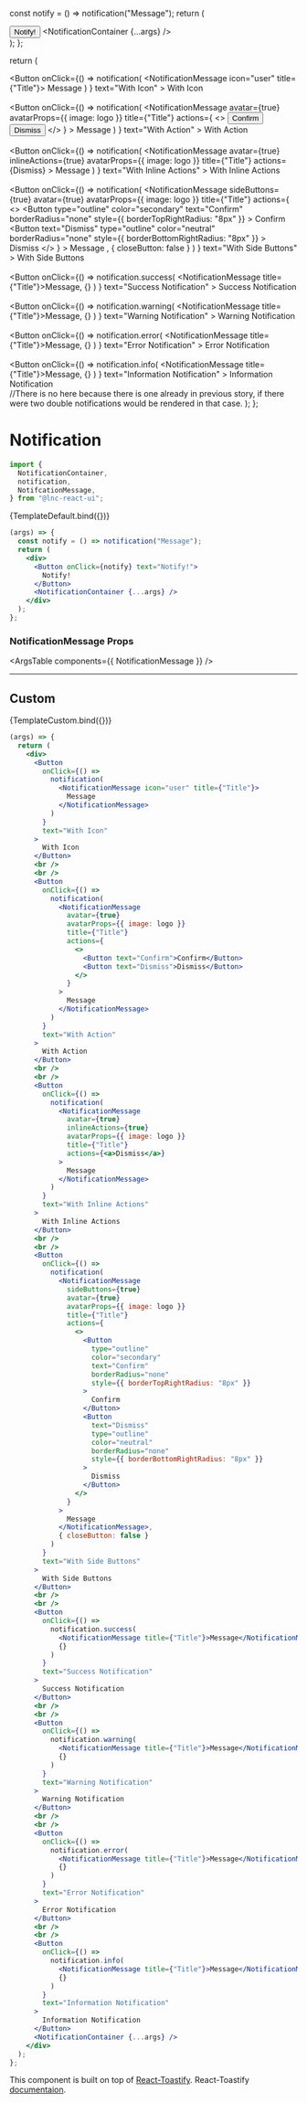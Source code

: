 
<Meta title="Feedback/Notification" component={NotificationContainer} />

  const notify = () => notification("Message");
  return (
    <div>
      <Button onClick={notify} text="Notify!">
        Notify!
      </Button>
      <NotificationContainer {...args} />
    </div>
  );
};

  return (
    <div>
      <Button
        onClick={() =>
          notification(
            <NotificationMessage icon="user" title={"Title"}>
              Message
            </NotificationMessage>
          )
        }
        text="With Icon"
      >
        With Icon
      </Button>
      <br />
      <br />
      <Button
        onClick={() =>
          notification(
            <NotificationMessage
              avatar={true}
              avatarProps={{ image: logo }}
              title={"Title"}
              actions={
                <>
                  <Button text="Confirm">Confirm</Button>
                  <Button text="Dismiss">Dismiss</Button>
                </>
              }
            >
              Message
            </NotificationMessage>
          )
        }
        text="With Action"
      >
        With Action
      </Button>
      <br />
      <br />
      <Button
        onClick={() =>
          notification(
            <NotificationMessage
              avatar={true}
              inlineActions={true}
              avatarProps={{ image: logo }}
              title={"Title"}
              actions={<a>Dismiss</a>}
            >
              Message
            </NotificationMessage>
          )
        }
        text="With Inline Actions"
      >
        With Inline Actions
      </Button>
      <br />
      <br />
      <Button
        onClick={() =>
          notification(
            <NotificationMessage
              sideButtons={true}
              avatar={true}
              avatarProps={{ image: logo }}
              title={"Title"}
              actions={
                <>
                  <Button
                    type="outline"
                    color="secondary"
                    text="Confirm"
                    borderRadius="none"
                    style={{ borderTopRightRadius: "8px" }}
                  >
                    Confirm
                  </Button>
                  <Button
                    text="Dismiss"
                    type="outline"
                    color="neutral"
                    borderRadius="none"
                    style={{ borderBottomRightRadius: "8px" }}
                  >
                    Dismiss
                  </Button>
                </>
              }
            >
              Message
            </NotificationMessage>,
            { closeButton: false }
          )
        }
        text="With Side Buttons"
      >
        With Side Buttons
      </Button>
      <br />
      <br />
      <Button
        onClick={() =>
          notification.success(
            <NotificationMessage title={"Title"}>Message</NotificationMessage>,
            {}
          )
        }
        text="Success Notification"
      >
        Success Notification
      </Button>
      <br />
      <br />
      <Button
        onClick={() =>
          notification.warning(
            <NotificationMessage title={"Title"}>Message</NotificationMessage>,
            {}
          )
        }
        text="Warning Notification"
      >
        Warning Notification
      </Button>
      <br />
      <br />
      <Button
        onClick={() =>
          notification.error(
            <NotificationMessage title={"Title"}>Message</NotificationMessage>,
            {}
          )
        }
        text="Error Notification"
      >
        Error Notification
      </Button>
      <br />
      <br />
      <Button
        onClick={() =>
          notification.info(
            <NotificationMessage title={"Title"}>Message</NotificationMessage>,
            {}
          )
        }
        text="Information Notification"
      >
        Information Notification
      </Button>
    </div>
    //There is no <NotificationContainer /> here because there is one already in previous story, if there were two double notifications would be rendered in that case.
  );
};

# Notification

```jsx
import {
  NotificationContainer,
  notification,
  NotifcationMessage,
} from "@lnc-react-ui";
```

<Story name="Default">{TemplateDefault.bind({})}</Story>

```jsx
(args) => {
  const notify = () => notification("Message");
  return (
    <div>
      <Button onClick={notify} text="Notify!">
        Notify!
      </Button>
      <NotificationContainer {...args} />
    </div>
  );
};
```

<ArgsTable story="Default" />

### NotificationMessage Props

<ArgsTable components={{ NotificationMessage }} />

---

## Custom

<Story name="Custom">{TemplateCustom.bind({})}</Story>

```jsx
(args) => {
  return (
    <div>
      <Button
        onClick={() =>
          notification(
            <NotificationMessage icon="user" title={"Title"}>
              Message
            </NotificationMessage>
          )
        }
        text="With Icon"
      >
        With Icon
      </Button>
      <br />
      <br />
      <Button
        onClick={() =>
          notification(
            <NotificationMessage
              avatar={true}
              avatarProps={{ image: logo }}
              title={"Title"}
              actions={
                <>
                  <Button text="Confirm">Confirm</Button>
                  <Button text="Dismiss">Dismiss</Button>
                </>
              }
            >
              Message
            </NotificationMessage>
          )
        }
        text="With Action"
      >
        With Action
      </Button>
      <br />
      <br />
      <Button
        onClick={() =>
          notification(
            <NotificationMessage
              avatar={true}
              inlineActions={true}
              avatarProps={{ image: logo }}
              title={"Title"}
              actions={<a>Dismiss</a>}
            >
              Message
            </NotificationMessage>
          )
        }
        text="With Inline Actions"
      >
        With Inline Actions
      </Button>
      <br />
      <br />
      <Button
        onClick={() =>
          notification(
            <NotificationMessage
              sideButtons={true}
              avatar={true}
              avatarProps={{ image: logo }}
              title={"Title"}
              actions={
                <>
                  <Button
                    type="outline"
                    color="secondary"
                    text="Confirm"
                    borderRadius="none"
                    style={{ borderTopRightRadius: "8px" }}
                  >
                    Confirm
                  </Button>
                  <Button
                    text="Dismiss"
                    type="outline"
                    color="neutral"
                    borderRadius="none"
                    style={{ borderBottomRightRadius: "8px" }}
                  >
                    Dismiss
                  </Button>
                </>
              }
            >
              Message
            </NotificationMessage>,
            { closeButton: false }
          )
        }
        text="With Side Buttons"
      >
        With Side Buttons
      </Button>
      <br />
      <br />
      <Button
        onClick={() =>
          notification.success(
            <NotificationMessage title={"Title"}>Message</NotificationMessage>,
            {}
          )
        }
        text="Success Notification"
      >
        Success Notification
      </Button>
      <br />
      <br />
      <Button
        onClick={() =>
          notification.warning(
            <NotificationMessage title={"Title"}>Message</NotificationMessage>,
            {}
          )
        }
        text="Warning Notification"
      >
        Warning Notification
      </Button>
      <br />
      <br />
      <Button
        onClick={() =>
          notification.error(
            <NotificationMessage title={"Title"}>Message</NotificationMessage>,
            {}
          )
        }
        text="Error Notification"
      >
        Error Notification
      </Button>
      <br />
      <br />
      <Button
        onClick={() =>
          notification.info(
            <NotificationMessage title={"Title"}>Message</NotificationMessage>,
            {}
          )
        }
        text="Information Notification"
      >
        Information Notification
      </Button>
      <NotificationContainer {...args} />
    </div>
  );
};
```

This component is built on top of [React-Toastify](https://www.npmjs.com/package/react-toastify). React-Toastify [documentaion](https://fkhadra.github.io/react-toastify/use-a-custom-close-button-or-remove-it/).
